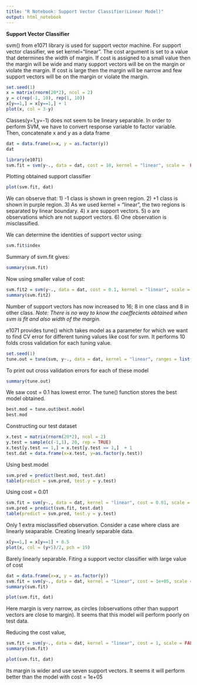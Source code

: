 ```yaml
---
title: "R Notebook: Support Vector Classifier(Linear Model)"
output: html_notebook
---
```


**Support Vector Classifier**

svm() from e1071 library is used for support vector machine. For support vector classifier, we set kernel="linear". The cost argument is set to a value that determines the width of margin. If cost is assigned to a small value then the margin will be wide and many support vectors will be on the margin or violate the margin. If cost is large then the margin will be narrow and few support vectors will be on the margin or violate the margin.

```r
set.seed(1)
x = matrix(rnorm(20*2), ncol = 2)
y = c(rep(-1, 10), rep(1, 10))
x[y==1,] = x[y==1,] + 1
plot(x, col = 3-y)
```

Classes(y=1,y=-1) does not seem to be lineary separable. 
In order to perform SVM, we have to convert response variable to factor variable. Then, concatenate x and y as a data frame

```r
dat = data.frame(x=x, y = as.factor(y))
dat
```

```r
library(e1071)
svm.fit = svm(y~., data = dat, cost = 10, kernel = "linear", scale =  FALSE)
```

Plotting obtained support classifier
```r
plot(svm.fit, dat)
```

We can observe that:
1) -1 class is shown in green region.
2) +1 class is shown in purple region.
3) As we used kernel = "linear", the two regions is separated by linear boundary.
4) x are support vectors.
5) o are observations which are not support vectors.
6) One observation is misclassified.

We can determine the identities of support vector using:
```r
svm.fit$index
```

Summary of svm.fit gives:
```r
summary(svm.fit)
```

Now using smaller value of cost:
```r
svm.fit2 = svm(y~., data = dat, cost = 0.1, kernel = "linear", scale =  FALSE)
summary(svm.fit2)
```
Number of support vectors has now increased to 16; 8 in one class and 8 in other class.
*Note: There is no way to know the coeffecients obtained when svm is fit and also width of the margin.*

e1071 provides tune() which takes model as a parameter for which we want to find CV error for different tuning values like cost for svm. 
It performs 10 folds cross validation for each tuning value.
```r
set.seed(1)
tune.out = tune(svm, y~., data = dat, kernel = "linear", ranges = list(cost = c(0.001 , 0.01 , 0.1, 1 ,5 ,10 ,100)))
```
To print out cross validation errors for each of these model
```r
summary(tune.out)
```

We saw cost = 0.1 has lowest error. The tune() function stores the best model obtained. 

```r
best.mod = tune.out$best.model
best.mod
```

Constructing our test dataset
```r
x.test = matrix(rnorm(20*2), ncol = 2)
y.test = sample(c(-1,1), 20, rep = TRUE)
x.test[y.test == 1,] = x.test[y.test == 1,]  + 1
test.dat = data.frame(x=x.test, y=as.factor(y.test))
```

Using best.model
```r
svm.pred = predict(best.mod, test.dat)
table(predict = svm.pred, test.y = y.test)
```
Using cost = 0.01
```r
svm.fit = svm(y~., data = dat, kernel = "linear", cost = 0.01, scale = FALSE)
svm.pred = predict(svm.fit, test.dat)
table(predict = svm.pred, test.y = y.test)
```

Only 1 extra misclassified observation.
Consider a case where class are linearly seaparable. Creating linearly separable data.
```r
x[y==1,] = x[y==1] + 0.5
plot(x, col = (y+5)/2, pch = 19)
```

Barely linearly separable. Fiting a support vector classifier with large value of cost
```r
dat = data.frame(x=x, y = as.factor(y))
svm.fit = svm(y~., data = dat, kernel = "linear", cost = 1e+05, scale = TRUE)
summary(svm.fit)
```
```r
plot(svm.fit, dat)
```
Here margin is very narrow, as circles (observations other than support vectors are close to margin). It seems that this model will perform poorly on test data. 

Reducing the cost value,
```r
svm.fit = svm(y~., data = dat, kernel = "linear", cost = 1, scale = FALSE)
summary(svm.fit)
```
```r
plot(svm.fit, dat)
```

Its margin is wider and use seven support vectors. It seems it will perform better than the model with cost = 1e+05